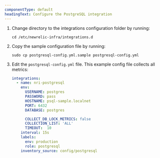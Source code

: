 ```yaml
---
componentType: default
headingText: Configure the PostgreSQL integration
---
```


1. Change directory to the integrations configuration folder by running:

   ```shell
   cd /etc/newrelic-infra/integrations.d
   ```

2. Copy the sample configuration file by running:

   ```shell
   sudo cp postgresql-config.yml.sample postgresql-config.yml
   ```

3. Edit the `postgresql-config.yml` file. This example config file collects all metrics:

   ```yml
   integrations:
     - name: nri-postgresql
       env:
         USERNAME: postgres
         PASSWORD: pass
         HOSTNAME: psql-sample.localnet
         PORT: 6432
         DATABASE: postgres

         COLLECT_DB_LOCK_METRICS: false
         COLLECTION_LIST: 'ALL'
         TIMEOUT:  10
       interval: 15s
       labels:
         env: production
         role: postgresql
       inventory_source: config/postgresql
   ```
